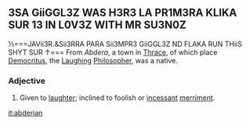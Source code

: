 ==3SA GiiGGL3Z WAS H3R3 LA PR1M3RA KLIKA SUR 13 IN L0V3Z WITH MR SU3N0Z==

⅓===JAVii3R.&Sii3RRA PARA Sii3MPR3 GiiGGL3Z ND FLAKA RUN THiiS SHYT SUR ↑===
From ''Abdera'', a town in [[Thrace]], of which place [[Democritus]], the [[laughing|Laughing]] [[philosopher|Philosopher]], was a native.

===Adjective===
{{en-adj}}

# Given to [[laughter]]; inclined to foolish or [[incessant]] [[merriment]].

[[it:abderian]]